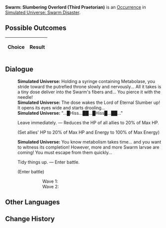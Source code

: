{{Simulated Universe Event Infobox
|title         = Swarm: Slumbering Overlord (Third Praetorian)
|image         = Random Event 4.png
|type          =
|domains_su    = 
|domains_ext   = 
|domains_swarm = Swarm
|domains_gng   = 
|requirements  =
|prev          = {{tx}}
|next          = {{tx}}
|indexRewards  =
|characters    = 
}}
'''Swarm: Slumbering Overlord (Third Praetorian)''' is an [[Simulated Universe/Occurrence|Occurrence]] in [[Simulated Universe: Swarm Disaster]].

==Possible Outcomes==
{| class="article-table"
!Choice
!Result

|}

<!--
==Gameplay Notes==

-->
==Dialogue==
{{Dialogue Start}}
:'''Simulated Universe:''' Holding a syringe containing Metabolase, you stride toward the putrefied throne slowly and nervously... All it takes is a tiny dose deliver into the Swarm's fibers and... You pierce it with the needle!
:'''Simulated Universe:''' The dose wakes the Lord of Eternal Slumber up! It opens its eyes wide and starts drooling...
:'''Simulated Universe:''' "...█Hiss...██...█Hiss█...██..."
:{{DIcon|Star}} Leave immediately. &mdash; Reduces the HP of all allies to 20% of Max HP.
:;(Set allies' HP to 20% of Max HP and Energy to 100% of Max Energy)
:'''Simulated Universe:''' You know metabolism takes time... and you want to witness its completion! However, more and more Swarm larvae are coming! You must escape from them quickly...
:{{DIcon|Star}} Tidy things up. &mdash; Enter battle.
:;(Enter battle)
:::Wave 1: {{Enemy List|Juvenile Sting*3/;Lesser Sting*1/}}
:::Wave 2: {{Enemy List|Juvenile Sting*3/;Lesser Sting*1/}}
{{Dialogue End}}

==Other Languages==
{{Other Languages
|en    = Swarm: Slumbering Overlord (Third Praetorian)
|zhs   = 虫潮•沉睡领主（三级卫戍）
|zht   = 蟲潮•沉睡領主（三級衛戍）
|ja    = 虫の潮・深眠の領主（三級守備）
|ko    = 곤충 파도•깊이 잠든 영주(3급 경비)
|es    = Enjambre: Cacique dormido (tercer pretoriano)
|fr    = Le seigneur assoupi de l'Essaim (troisième prétorien)
|ru    = Жужжание: Повелитель сна (гарнизон ур. 3)
|th    = คลื่นแมลง: ท่านผู้หลับใหล (กองกำลังระดับ 3)
|vi    = Côn Trùng - Lãnh Chúa Ngủ Say (Cảnh Vệ Cấp 3)
|de    = Der Schwarm: Schlafender Herrscher (Garnisonsstufe 3)
|id    = Swarm: Raja yang Tertidur (Garnisun Tingkat 3)
|pt    = Enxame: Soberano Adormecido (Terceiro Pretoriano)
}}

==Change History==
{{Change History|1.0}}
